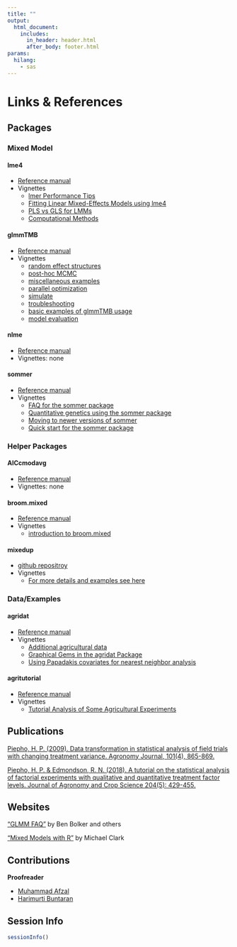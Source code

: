 ```yaml
---
title: ""
output: 
  html_document:
    includes:
      in_header: header.html
      after_body: footer.html	
params:
  hilang:
    - sas			
---
```


# Links & References {.tabset .tabset-fade .tabset-pills}

## Packages

### Mixed Model

#### lme4
* [Reference manual](https://cran.r-project.org/web/packages/lme4/lme4.pdf){target="_blank"}
* Vignettes 
  + [lmer Performance Tips](https://cran.r-project.org/web/packages/lme4/vignettes/lmerperf.html){target="_blank"}
  + [Fitting Linear Mixed-Effects Models using lme4](https://cran.r-project.org/web/packages/lme4/vignettes/lmer.pdf){target="_blank"}
  + [PLS vs GLS for LMMs](https://cran.r-project.org/web/packages/lme4/vignettes/PLSvGLS.pdf){target="_blank"}
  + [Computational Methods](https://cran.r-project.org/web/packages/lme4/vignettes/Theory.pdf){target="_blank"}

#### glmmTMB
* [Reference manual](https://cran.r-project.org/web/packages/glmmTMB/glmmTMB.pdf){target="_blank"}
* Vignettes
  + [random effect structures](https://cran.r-project.org/web/packages/glmmTMB/vignettes/covstruct.html){target="_blank"}
  + [post-hoc MCMC](https://cran.r-project.org/web/packages/glmmTMB/vignettes/mcmc.html){target="_blank"}
  + [miscellaneous examples](https://cran.r-project.org/web/packages/glmmTMB/vignettes/miscEx.html){target="_blank"}
  + [parallel optimization](https://cran.r-project.org/web/packages/glmmTMB/vignettes/parallel.html){target="_blank"}
  + [simulate](https://cran.r-project.org/web/packages/glmmTMB/vignettes/sim.html){target="_blank"}
  + [troubleshooting](https://cran.r-project.org/web/packages/glmmTMB/vignettes/troubleshooting.html){target="_blank"}
  + [basic examples of glmmTMB usage](https://cran.r-project.org/web/packages/glmmTMB/vignettes/glmmTMB.pdf){target="_blank"}
  + [model evaluation](https://cran.r-project.org/web/packages/glmmTMB/vignettes/model_evaluation.pdf){target="_blank"}

#### nlme
* [Reference manual](https://cran.r-project.org/web/packages/nlme/nlme.pdf){target="_blank"}
* Vignettes: none

#### sommer
* [Reference manual](https://cran.r-project.org/web/packages/sommer/sommer.pdf){target="_blank"}
* Vignettes
  + [FAQ for the sommer package](https://cran.r-project.org/web/packages/sommer/vignettes/sommer.FAQ.pdf){target="_blank"}
  + [Quantitative genetics using the sommer package](https://cran.r-project.org/web/packages/sommer/vignettes/sommer.pdf){target="_blank"}
  + [Moving to newer versions of sommer](https://cran.r-project.org/web/packages/sommer/vignettes/sommer.changes.pdf){target="_blank"}
  + [Quick start for the sommer package](https://cran.r-project.org/web/packages/sommer/vignettes/sommer.start.pdf){target="_blank"}

### Helper Packages

#### AICcmodavg
* [Reference manual](https://cran.r-project.org/web/packages/AICcmodavg/AICcmodavg.pdf){target="_blank"}
* Vignettes: none

#### broom.mixed
* [Reference manual](https://cran.r-project.org/web/packages/broom.mixed/broom.mixed.pdf){target="_blank"}
* Vignettes
  + [introduction to broom.mixed](https://cran.r-project.org/web/packages/broom.mixed/vignettes/broom_mixed_intro.html){target="_blank"}
  
#### mixedup
* [github repositroy](https://github.com/m-clark/mixedup){target="_blank"} 
* Vignettes
  + [For more details and examples see here](https://m-clark.github.io/mixedup/){target="_blank"} 

### Data/Examples

#### agridat
* [Reference manual](https://cran.r-project.org/web/packages/agridat/agridat.pdf){target="_blank"}
* Vignettes
  + [Additional agricultural data](https://cran.r-project.org/web/packages/agridat/vignettes/agridat_data.html){target="_blank"}
  + [Graphical Gems in the agridat Package](https://cran.r-project.org/web/packages/agridat/vignettes/agridat_examples.html){target="_blank"}
  + [Using Papadakis covariates for nearest neighbor analysis](https://cran.r-project.org/web/packages/agridat/vignettes/agridat_papadakis.html){target="_blank"}
  
#### agritutorial
* [Reference manual](https://cran.r-project.org/web/packages/agriTutorial/agriTutorial.pdf){target="_blank"}
* Vignettes
  + [Tutorial Analysis of Some Agricultural Experiments](https://cran.r-project.org/web/packages/agriTutorial/vignettes/agriTutorialVignette.pdf){target="_blank"}

  
## Publications
[Piepho, H. P. (2009). Data transformation in statistical analysis of field trials with changing treatment variance. Agronomy Journal, 101(4), 865-869.](https://acsess.onlinelibrary.wiley.com/doi/abs/10.2134/agronj2008.0226x){target="_blank"}

[Piepho, H. P. & Edmondson, R. N. (2018). A tutorial on the statistical analysis of factorial experiments with qualitative and quantitative treatment factor levels. Journal of Agronomy and Crop Science 204(5): 429-455.](https://onlinelibrary.wiley.com/doi/full/10.1111/jac.12267){target="_blank"}

## Websites
["GLMM FAQ"](http://bbolker.github.io/mixedmodels-misc/glmmFAQ.html){target="_blank"} by Ben Bolker and others

["Mixed Models with R"](https://m-clark.github.io/mixed-models-with-R/introduction.html){target="_blank"}  by Michael Clark

## Contributions
**Proofreader**

* [Muhammad Afzal](https://www.linkedin.com/in/mafzal2/){target="_blank"} 
* [Harimurti Buntaran](https://www.linkedin.com/in/harimurti-buntaran/){target="_blank"} 

## Session Info
```r
sessionInfo()
```